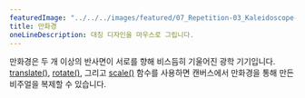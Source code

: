 ---
featuredImage: "../../../images/featured/07_Repetition-03_Kaleidoscope-thumbnail.png"
title: 만화경
oneLineDescription: 대칭 디자인을 마우스로 그립니다.
---

만화경은 두 개 이상의 반사면이 서로를 향해 비스듬히 기울어진 광학 기기입니다.
<a href="/reference/#/p5/translate/" target="_blank">translate()</a>,
<a href="/reference/#/p5/rotate/" target="_blank">rotate()</a>,
그리고 <a href="/reference/#/p5/scale/" target="_blank">scale()</a> 함수를 사용하면 캔버스에서 만화경을 통해 만든 비주얼을 복제할 수 있습니다.
